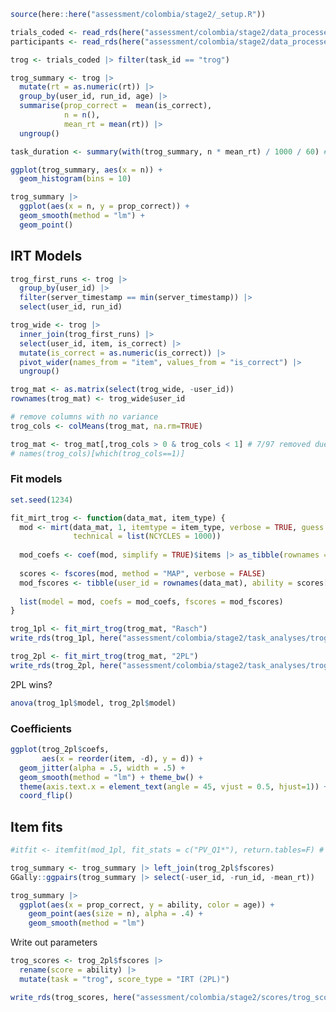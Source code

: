 ```r
source(here::here("assessment/colombia/stage2/_setup.R"))

trials_coded <- read_rds(here("assessment/colombia/stage2/data_processed/trials_coded.rds"))
participants <- read_rds(here("assessment/colombia/stage2/data_processed/participants.rds"))
```

```r
trog <- trials_coded |> filter(task_id == "trog")
```

```r
trog_summary <- trog |>
  mutate(rt = as.numeric(rt)) |>
  group_by(user_id, run_id, age) |>
  summarise(prop_correct =  mean(is_correct), 
            n = n(),
            mean_rt = mean(rt)) |>
  ungroup()

task_duration <- summary(with(trog_summary, n * mean_rt) / 1000 / 60) # ~5-7mins
```

```r
ggplot(trog_summary, aes(x = n)) + 
  geom_histogram(bins = 10)
```

```r
trog_summary |> 
  ggplot(aes(x = n, y = prop_correct)) +   
  geom_smooth(method = "lm") +
  geom_point()
```

## IRT Models

```r
trog_first_runs <- trog |>
  group_by(user_id) |>
  filter(server_timestamp == min(server_timestamp)) |>
  select(user_id, run_id)

trog_wide <- trog |>
  inner_join(trog_first_runs) |>
  select(user_id, item, is_correct) |>
  mutate(is_correct = as.numeric(is_correct)) |>
  pivot_wider(names_from = "item", values_from = "is_correct") |>
  ungroup()

trog_mat <- as.matrix(select(trog_wide, -user_id))
rownames(trog_mat) <- trog_wide$user_id

# remove columns with no variance
trog_cols <- colMeans(trog_mat, na.rm=TRUE) 

trog_mat <- trog_mat[,trog_cols > 0 & trog_cols < 1] # 7/97 removed due to all correct
# names(trog_cols)[which(trog_cols==1)]
```

### Fit models

```r
set.seed(1234)

fit_mirt_trog <- function(data_mat, item_type) {
  mod <- mirt(data_mat, 1, itemtype = item_type, verbose = TRUE, guess = .25,
              technical = list(NCYCLES = 1000))
  
  mod_coefs <- coef(mod, simplify = TRUE)$items |> as_tibble(rownames = "item")
  
  scores <- fscores(mod, method = "MAP", verbose = FALSE)
  mod_fscores <- tibble(user_id = rownames(data_mat), ability = scores[,1])
  
  list(model = mod, coefs = mod_coefs, fscores = mod_fscores)
}

trog_1pl <- fit_mirt_trog(trog_mat, "Rasch")
write_rds(trog_1pl, here("assessment/colombia/stage2/task_analyses/trog/fits/trog_1pl.rds"))

trog_2pl <- fit_mirt_trog(trog_mat, "2PL")
write_rds(trog_2pl, here("assessment/colombia/stage2/task_analyses/trog/fits/trog_2pl.rds"))
```

2PL wins?

```r
anova(trog_1pl$model, trog_2pl$model)
```

### Coefficients

```r
ggplot(trog_2pl$coefs, 
       aes(x = reorder(item, -d), y = d)) + 
  geom_jitter(alpha = .5, width = .5) + 
  geom_smooth(method = "lm") + theme_bw() +
  theme(axis.text.x = element_text(angle = 45, vjust = 0.5, hjust=1)) + 
  coord_flip()
```

## Item fits

```r
#itfit <- itemfit(mod_1pl, fit_stats = c("PV_Q1*"), return.tables=F) # "PV_Q1*"
```

```r
trog_summary <- trog_summary |> left_join(trog_2pl$fscores)
GGally::ggpairs(trog_summary |> select(-user_id, -run_id, -mean_rt))
```

```r
trog_summary |> 
  ggplot(aes(x = prop_correct, y = ability, color = age)) + 
    geom_point(aes(size = n), alpha = .4) +
    geom_smooth(method = "lm")
```

Write out parameters

```r
trog_scores <- trog_2pl$fscores |>
  rename(score = ability) |>
  mutate(task = "trog", score_type = "IRT (2PL)")

write_rds(trog_scores, here("assessment/colombia/stage2/scores/trog_scores.rds"))
```
